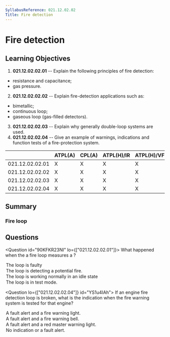 ```yaml
---
SyllabusReference: 021.12.02.02
Title: Fire detection
---
```


# Fire detection

## Learning Objectives

1.  **021.12.02.02.01** -- Explain the following principles of fire detection:

*   resistance and capacitance;
*   gas pressure.

2.  **021.12.02.02.02** -- Explain fire-detection applications such as:

*   bimetallic;
*   continuous loop;
*   gaseous loop (gas-filled detectors).

3.  **021.12.02.02.03** -- Explain why generally double-loop systems are used.
4.  **021.12.02.02.04** -- Give an example of warnings, indications and function
    tests of a fire-protection system.

|                 | ATPL(A) | CPL(A) | ATPL(H)/IR | ATPL(H)/VFR | CPL(H) | IR | CBIR(A) |
| --------------- | ------- | ------ | ---------- | ----------- | ------ | -- | ------- |
| 021.12.02.02.01 | X       | X      | X          | X           | X      |    |         |
| 021.12.02.02.02 | X       | X      | X          | X           | X      |    |         |
| 021.12.02.02.03 | X       | X      | X          | X           | X      |    |         |
| 021.12.02.02.04 | X       | X      | X          | X           | X      |    |         |

## Summary

### Fire loop

## Questions

<Question id="90KFKR23NI" lo={["021.12.02.02.01"]}>
  <Text variant="oneCorrect">
    What happened when the a fire loop measures a <Subject />?
  </Text>

  <Option subject={[["low resistance and low capacity"]]} why="When temperature increases the loop resistance is supposed to decrease, and its capacitance is supposed to increase. If both of these decrease at the same time, the loop must be faulty.">
    The loop is faulty
  </Option>

  <Option subject={[["low resistance"], ["low capacity"]]}>
    The loop is detecting a potential fire.
  </Option>

  <Option>The loop is working normally in an idle state</Option>
  <Option>The loop is in test mode.</Option>
</Question>

<Question lo={["021.12.02.02.04"]} id="YS1u4IAh">
  <Text variant="oneCorrect">
    If an engine fire detection loop is broken, what is the indication when the
    fire warning system is tested for that engine?
  </Text>

  <Option id="YS1u4IAh-0">A fault alert and a fire warning light.</Option>
  <Option id="YS1u4IAh-1">A fault alert and a fire warning bell.</Option>
  <Option id="YS1u4IAh-2">A fault alert and a red master warning light.</Option>

  <Option id="YS1u4IAh-3" correct>
    No indication or a fault alert.
  </Option>
</Question>
